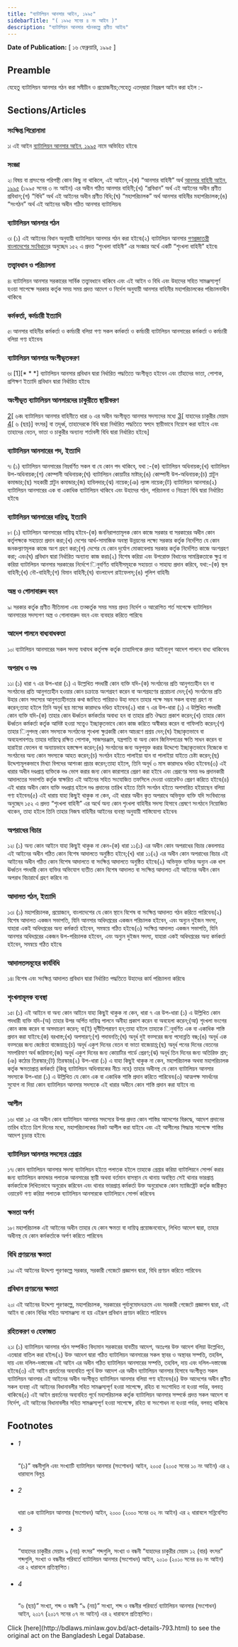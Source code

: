```yaml
---
title: "ব্যাটালিয়ন আনসার আইন, ১৯৯৫"
sidebarTitle: "( ১৯৯৫ সনের ৪ নং আইন )"
description: "ব্যাটালিয়ন আনসার গঠনকল্পে প্রণীত আইন৷"
---
```


**Date of Publication:** [ ১৬ ফেব্রুয়ারি, ১৯৯৫ ]

## Preamble

যেহেতু ব্যাটালিয়ন আনসার গঠন করা সমীচীন ও প্রয়োজনীয়;সেহেতু এতদ্‌দ্বারা নিম্নরূপ আইন করা হইল :-

## Sections/Articles

### সংক্ষিপ্ত শিরোনামা

১৷ এই আইন [ব্যাটালিয়ন আনসার আইন, ১৯৯৫](/laws/volume-31/act-793 "ব্যাটালিয়ন আনসার আইন, ১৯৯৫") নামে অভিহিত হইবে৷

### সংজ্ঞা

২৷ বিষয় বা প্রসংগের পরিপন্থী কোন কিছু না থাকিলে, এই আইনে,-(ক) “আনসার বাহিনী” অর্থ [আনসার বাহিনী আইন, ১৯৯৫](/laws/volume-31/act-792 "আনসার বাহিনী আইন, ১৯৯৫") (১৯৯৫ সনের ৩ নং আইন) এর অধীন গঠিত আনসার বাহিনী;(খ) “প্রবিধান” অর্থ এই আইনের অধীন প্রণীত প্রবিধান;(গ) “বিধি” অর্থ এই আইনের অধীন প্রণীত বিধি;(ঘ) “মহাপরিচালক” অর্থ আনসার বাহিনীর মহাপরিচালক;(ঙ) “সংগঠন” অর্থ এই আইনের অধীন গঠিত আনসার ব্যাটালিয়ন৷

### ব্যাটালিয়ন আনসার গঠন

৩৷ (১) এই আইনের বিধান অনুযায়ী ব্যাটালিয়ন আনসার গঠন করা হইবে৷(২) ব্যাটালিয়ন আনসার [গণপ্রজাতন্ত্রী বাংলাদেশের সংবিধান](/act-957.html "গণপ্রজাতন্ত্রী বাংলাদেশের সংবিধান")ের অনুচ্ছেদ ১৫২ এ প্রদত্ত “শৃংখলা বাহিনী” এর সংজ্ঞার অর্থে একটি “শৃংখলা বাহিনী” হইবে৷

### তত্ত্বাবধান ও পরিচালনা

৪৷ ব্যাটালিয়ন আনসার সরকারের সার্বিক তত্ত্বাবধানে থাকিবে এবং এই আইন ও বিধি এবং উহাদের সহিত সামঞ্জস্যপূর্ণ হওয়া সাপেক্ষে সরকার কর্তৃক সময় সময় প্রদত্ত আদেশ ও নির্দেশ অনুযায়ী আনসার বাহিনীর মহাপরিচালকের পরিচালনাধীন থাকিবে৷

### কর্মকর্তা, কর্মচারী ইত্যাদি

৫৷ আনসার বাহিনীর কর্মকর্তা ও কর্মচারী বলিয়া গণ্য সকল কর্মকর্তা ও কর্মচারী ব্যাটালিয়ন আনসারের কর্মকর্তা ও কর্মচারী বলিয়া গণ্য হইবেন৷

### ব্যাটালিয়ন আনসার অংগীভূতকরণ

৬৷ [1][\* \* \*] ব্যাটালিয়ন আনসার প্রবিধান দ্বারা নির্ধারিত পদ্ধতিতে অংগীভূত হইবেন এবং তাঁহাদের ভাতা, পোশাক, প্রশিক্ষণ ইত্যাদি প্রবিধান দ্বারা নির্ধারিত হইবে৷

### অংগীভূত ব্যাটালিয়ন আনসারদের চাকুরীতে স্থায়ীকরণ

[2](1)[ ৬ক৷ ব্যাটালিয়ন আনসার বাহিনীতে ধারা ৬ এর অধীন অংগীভূত আনসার সদস্যদের মধ্যে [3](2)[ যাহাদের চাকুরীর মেয়াদ [4](3)[ ৬ (ছয়)] বৎসর] বা তদূর্ধ্ব, তাহাদেরকে বিধি দ্বারা নির্ধারিত পদ্ধতিতে স্বপদে স্থায়ীভাবে নিয়োগ করা যাইবে এবং তাহাদের বেতন, ভাতা ও চাকুরীর অন্যান্য শর্তাবলী বিধি দ্বারা নির্ধারিত হইবে৷]

### ব্যাটালিয়ন আনসারের পদ, ইত্যাদি

৭৷ (১) ব্যাটালিয়ন আনসারের নিম্নবর্ণিত সকল বা যে কোন পদ থাকিবে, যথা :-(ক) ব্যাটালিয়ন অধিনায়ক;(খ) ব্যাটালিয়ন উপ-অধিনায়ক;(গ) কোম্পানী অধিনায়ক;(ঘ) ব্যাটালিয়ন কোয়ার্টার মাষ্টার;(ঙ) কোম্পানী উপ-অধিনায়ক;(চ) প্লাটুন কমান্ডার;(ছ) সহকারী প্লাটুন কমান্ডার;(জ) হাবিলদার;(ঝ) নায়েক;(ঞ) ল্যান্স নায়েক;(ট) ব্যাটালিয়ন আনসার৷(২) ব্যাটালিয়ন আনসারের এক বা একাধিক ব্যাটালিয়ন থাকিবে এবং উহাদের গঠন, পরিচালনা ও নিয়ন্ত্রণ বিধি দ্বারা নির্ধারিত হইবে৷

### ব্যাটালিয়ন আনসারের দায়িত্ব, ইত্যাদি

৮৷ (১) ব্যাটালিয়ন আনসারের দায়িত্ব হইবে-(ক) জননিরাপত্তামূলক কোন কাজে সরকার বা সরকারের অধীন কোন কর্তৃপক্ষকে সহায়তা প্রদান করা;(খ) দেশের আর্থ-সামাজিক অবস্থা উন্নয়নের লক্ষ্যে সরকার কর্তৃক নির্দেশিত যে কোন জনকল্যাণমূলক কাজে অংশ গ্রহণ করা;(গ) দেশের যে কোন দুর্যোগ মোকাবেলায় সরকার কর্তৃক নির্দেশিত কাজে অংশগ্রহণ করা; এবং(ঘ) প্রবিধান দ্বারা নির্ধারিত অন্যান্য কাজ করা৷(২) বিশেষ করিয়া এবং উপরোক্ত বিধানের সামগ্রিকতাকে ক্ষুণ্ন না করিয়া ব্যাটালিয়ন আনসার সরকারের নির্দেশে িনুবর্ণিত বাহিনীসমূহকে সহায়তা ও সাহায্য প্রদান করিবে, যথা:-(ক) স্থল বাহিনী;(খ) নৌ-বাহিনী;(গ) বিমান বাহিনী;(ঘ) বাংলাদেশ রাইফেলস্‌;(ঙ) পুলিশ বাহিনী৷

### অস্ত্র ও গোলাবারুদ বহন

৯৷ সরকার কর্তৃক প্রণীত নীতিমালা এবং তত্কর্তৃক সময় সময় প্রদত্ত নির্দেশ ও আরোপিত শর্ত সাপেক্ষে ব্যাটালিয়ন আনসারের সদস্যগণ অস্ত্র ও গোলাবারুদ বহন এবং ব্যবহার করিতে পারিবে৷

### আদেশ পালনে বাধ্যবাধকতা

১০৷ ব্যাটালিয়ন আনসারের সকল সদস্য যথাযথ কর্তৃপক্ষ কর্তৃক তাহাদিগকে প্রদত্ত আইনানুগ আদেশ পালনে বাধ্য থাকিবেন৷

### অপরাধ ও দণ্ড

১১৷ (১) ধারা ৭ এর উপ-ধারা (১) এ উল্লেখিত পদধারী কোন ব্যক্তি যদি-(ক) সংগঠনের প্রতি আনুগত্যহীন হন বা সংগঠনের প্রতি আনুগত্যহীন হওয়ার কোন চক্রান্তে অংশগ্রহণ করেন বা অংশগ্রহণের প্ররোচনা দেন;(খ) সংগঠনের প্রতি উহার কোন সদস্যের আনুগত্যহীনতার কথা জানিতে পারিয়াও উহা দমনে তাহার পক্ষে সম্ভব সকল ব্যবস্থা গ্রহণ না করেন;তাহা হইলে তিনি অনূর্ধ ছয় মাসের কারাদণ্ডে দণ্ডিত হইবেন৷(২) ধারা ৭ এর উপ-ধারা (১) এ উল্লিখিত পদধারী কোন ব্যক্তি যদি-(ক) তাহার কোন ঊর্ধ্বতন কর্মকর্তার অবাধ্য হন বা তাহার প্রতি ঔদ্ধত্য প্রকাশ করেন;(খ) তাহার কোন ঊর্ধ্বতন কর্মকর্তা কর্তৃক আদিষ্ট হওয়া সত্ত্বেও ইচ্ছাকৃতভাবে কোন কাজ করিতে অস্বীকার করেন বা গাফিলতি করেন;(গ) তাহার িনুপদস্থ কোন সদস্যকে সংগঠনের শৃংখলা ক্ষুণ্নকারী কোন আচরণে প্রশ্রয় দেন;(ঘ) ইচ্ছাকৃতভাবে বা অবহেলাবশতঃ তাহার দায়িত্বে রক্ষিত পোশাক, সাজসরঞ্জাম, যন্ত্রপাতি বা অন্য কোন জিনিসপত্রের ক্ষতি সাধন করেন বা হারাইয়া ফেলেন বা অন্যায়ভাবে হস্তক্ষেপ করেন;(ঙ) সংগঠনের জন্য অনুপযুক্ত করার উদ্দেশ্যে ইচ্ছাকৃতভাবে নিজেকে বা সংগঠনের অন্য কোন সদস্যকে আহত করেন;(চ) সংগঠন হইতে পালাইয়া যান বা পালাইয়া যাইতে চেষ্টা করেন;(ছ) উদ্দেশ্যমূলকভাবে মিথ্যা বিপদের আশংকা প্রচার করেন;তাহা হইলে, তিনি অনূর্ধ ৩ মাস কারাদণ্ডে দণ্ডিত হইবেন৷(৩) এই ধারার অধীন দণ্ডপ্রাপ্ত ব্যক্তিকে দণ্ড ভোগ করার জন্য কোন কারাগারে প্রেরণ করা হইবে এবং প্রেরণের সময় দণ্ড প্রদানকারী আদালতের সভাপতি কর্তৃক স্বাক্ষরিত এই আইনের সহিত সংযোজিত তফসিলে দেওয়া ওয়ারেন্টও প্রেরণ করিতে হইবে৷(৪) এই ধারার অধীন কোন ব্যক্তি দণ্ডপ্রাপ্ত হইলে দণ্ড প্রদানের তারিখ হইতে তিনি সংগঠন হইতে অপসারিত হইয়াছেন বলিয়া গণ্য হইবেন৷(৫) এই ধারায় যাহা কিছুই থাকুক না কেন, এই ধারার অধীন কৃত অপরাধে অভিযুক্ত ব্যক্তি যদি সংবিধানের অনুচ্ছেদ ১৫২ এ প্রদত্ত “শৃংখলা বাহিনী” এর অর্থে অন্য কোন শৃংখলা বাহিনীর সদস্য হিসাবে প্রেষণে সংগঠনে নিয়োজিত থাকেন, তাহা হইলে তিনি তাহার নিজস্ব বাহিনীর আইনের ব্যবস্থা অনুযায়ী শাস্তিযোগ্য হইবেন৷

### অপরাধের বিচার

১২৷ (১) অন্য কোন আইনে যাহা কিছুই থাকুক না কেন-(ক) ধারা ১১(১) এর অধীন কোন অপরাধের বিচার কেবলমাত্র এই আইনের অধীন গঠিত কোন বিশেষ আদালতে অনুষ্ঠিত হইবে;(খ) ধারা ১১(২) এর অধীন কোন অপরাধের বিচার এই আইনের অধীন গঠিত কোন বিশেষ আদালতে বা সংক্ষিপ্ত আদালতে অনুষ্ঠিত হইবে৷(২) অভিযুক্ত ব্যক্তির অন্যুন এক ধাপ ঊর্ধ্বতন পদধারী কোন ব্যক্তির অভিযোগ ব্যতীত কোন বিশেষ আদালত বা সংক্ষিপ্ত আদালত এই আইনের অধীন কোন অপরাধ বিচারার্থে গ্রহণ করিবে না৷

### আদালত গঠন, ইত্যাদি

১৩৷ (১) মহাপরিচালক, প্রয়োজনে, বাংলাদেশের যে কোন স্থানে বিশেষ বা সংক্ষিপ্ত আদালত গঠন করিতে পারিবেন৷(২) বিশেষ আদালত একজন সভাপতি, যিনি আনসার অধিদপ্তরের একজন পরিচালক হইবেন, এবং অন্যুন দুইজন সদস্য, যাহারা একই অধিদপ্তরের অন্য কর্মকর্তা হইবেন, সমন্বয়ে গঠিত হইবে৷(৩) সংক্ষিপ্ত আদালত একজন সভাপতি, যিনি আনসার অধিদপ্তরের একজন উপ-পরিচালক হইবেন, এবং অন্যুন দুইজন সদস্য, যাহারা একই অধিদপ্তরের অন্য কর্মকর্তা হইবেন, সমন্বয়ে গঠিত হইবে৷

### আদালতসমূহের কার্যবিধি

১৪৷ বিশেষ এবং সংক্ষিপ্ত আদালত প্রবিধান দ্বারা নির্ধারিত পদ্ধতিতে উহাদের কার্য পরিচালনা করিবে৷

### শৃংখলামূলক ব্যবস্থা

১৫৷ (১) এই আইনে বা অন্য কোন আইনে যাহা কিছুই থাকুক না কেন, ধারা ৭ এর উপ-ধারা (১) এ উল্লিখিত কোন পদধারী ব্যক্তি যদি-(অ) তাহার উপর অর্পিত দায়িত্ব পালনে অনীহা প্রকাশ করেন বা অবহেলা করেন;(আ) শৃংখলা ভংগের কোন কাজ করেন বা অসদাচরণ করেন; বা(ই) দূর্নীতিপরায়ণ হন;তাহা হইলে তাহাকে িনুবর্ণিত এক বা একাধিক শাস্তি প্রদান করা যাইবে:(ক) বরখাস্ত;(খ) অপসারণ;(গ) পদাবনতি;(ঘ) অনূর্ধ দুই বত্সরের জন্য পদোন্নতি বন্ধ;(ঙ) অনূর্ধ এক বত্সরের জন্য জ্যেষ্ঠতা বাজেয়াপ্ত;(চ) অনূর্ধ একুশ দিনের বেতন বা ভাতা বাজেয়াপ্ত;(ছ) অনূর্ধ পনের দিনের বেতনের সমপরিমাণ অর্থ জরিমানা;(জ) অনূর্ধ একুশ দিনের জন্য কোয়ার্টার গার্ডে প্রেরণ;(ঝ) অনূর্ধ তিন দিনের জন্য অতিরিক্ত শ্রম;(ঞ) কঠোর তিরস্কার;(ট) তিরস্কার৷(২) উপ-ধারা (১) এ যাহা কিছুই থাকুক না কেন, মহাপরিচালক অথবা মহাপরিচালক কর্তৃক ক্ষমতাপ্রাপ্ত কর্মকর্তা (কিন্তু ব্যাটালিয়ন অধিনায়কের নীচে নহে) তাহার অধীনস্থ যে কোন ব্যাটালিয়ন আনসার সদস্যকে উপ-ধারা (১) এ উল্লিখিত যে কোন এক বা একাধিক শাস্তি প্রদান করিতে পারিবেন৷(৩) আত্মপক্ষ সমর্থনের সুযোগ না দিয়া কোন ব্যাটালিয়ন আনসার সদস্যকে এই ধারার অধীনে কোন শাস্তি প্রদান করা যাইবে না৷

### আপীল

১৬৷ ধারা ১৫ এর অধীন কোন ব্যাটালিয়ন আনসার সদস্যের উপর প্রদত্ত কোন শাস্তির আদেশের বিরুদ্ধে, আদেশ প্রদানের তারিখ হইতে ত্রিশ দিনের মধ্যে, মহাপরিচালকের নিকট আপীল করা যাইবে এবং এই আপীলের সিদ্ধান্ত সাপেক্ষে শাস্তির আদেশ চূড়ান্ত হইবে৷

### ব্যাটালিয়ন আনসার সদস্যের গ্রেপ্তার

১৭৷ কোন ব্যাটালিয়ন আনসার সদস্য ব্যাটালিয়ন হইতে পলাতক হইলে তাহাকে গ্রেপ্তার করিয়া ব্যাটালিয়নে সোপর্দ করার জন্য ব্যাটালিয়ন কমান্ডার পলাতক আনসারের স্থায়ী অথবা বর্তমান বাসস্থান যে থানায় অবস্থিত সেই থানার ভারপ্রাপ্ত কর্মকর্তাকে লিখিতভাবে অনুরোধ করিবেন এবং থানার ভারপ্রাপ্ত কর্মকর্তা উক্ত অনুরোধকে কোন ম্যাজিষ্ট্রেট কর্তৃক জারীকৃত ওয়ারেন্ট গণ্য করিয়া পলাতক ব্যাটালিয়ন আনসারকে ব্যাটালিয়নে সোপর্দ করিবেন৷

### ক্ষমতা অর্পণ

১৮৷ মহাপরিচালক এই আইনের অধীন তাহার যে কোন ক্ষমতা বা দায়িত্ব প্রয়োজনবোধে, লিখিত আদেশ দ্বারা, তাহার অধীনস্থ যে কোন কর্মকর্তাকে অর্পণ করিতে পারিবেন৷

### বিধি প্রণয়নের ক্ষমতা

১৯৷ এই আইনের উদ্দেশ্য পূরণকল্পে সরকার, সরকারী গেজেটে প্রজ্ঞাপন দ্বারা, বিধি প্রণয়ন করিতে পারিবেন৷

### প্রবিধান প্রণয়নের ক্ষমতা

২০৷ এই আইনের উদ্দেশ্য পূরণকল্পে, মহাপরিচালক, সরকারের পূর্বানুমোদনক্রমে এবং সরকারী গেজেটে প্রজ্ঞাপন দ্বারা, এই আইন বা কোন বিধির সহিত অসামঞ্জস্য না হয় এইরূপ প্রবিধান প্রণয়ন করিতে পারিবেন৷

### রহিতকরণ ও হেফাজত

২১৷ (১) ব্যাটালিয়ন আনসার গঠন সম্পর্কিত বিদ্যমান সরকারের যাবতীয় আদেশ, অতঃপর উক্ত আদেশ বলিয়া উল্লেখিত, এতদ্বারা বাতিল করা হইল৷(২) উক্ত আদেশ দ্বারা গঠিত ব্যাটালিয়ন আনসারের সকল স্থাবর ও অস্থাবর সম্পত্তি, তহবিল, দায় এবং দলিল-দস্তাবেজ এই আইন এর অধীন গঠিত ব্যাটালিয়ন আনসারের সম্পত্তি, তহবিল, দায় এবং দলিল-দস্তাবেজ হইবে৷(৩) এই আইন প্রবর্তনের অব্যবহিত পূর্বে উক্ত আদেশ এর অধীন ব্যাটালিয়ন আনসার হিসাবে অংগীভূত সকল ব্যাটালিয়ন আনসার এই আইনের অধীন অংগীভূত ব্যাটালিয়ন আনসার বলিয়া গণ্য হইবেন৷(৪) উক্ত আদেশের অধীন প্রণীত সকল ব্যবস্থা এই আইনের বিধানাবলীর সহিত সামঞ্জস্যপূর্ণ হওয়া সাপেক্ষে, রহিত বা সংশোধিত না হওয়া পর্যন্ত, বলবত্ থাকিবে৷(৫) এই আইন প্রবর্তনের অব্যবহিত পূর্বে মহাপরিচালক কর্তৃক ব্যাটালিয়ন আনসার সম্পর্কে প্রদত্ত সকল আদেশ বা নির্দেশ, এই আইনের বিধানাবলীর সহিত সামঞ্জস্যপূর্ণ হওয়া সাপেক্ষে, রহিত বা সংশোধন না হওয়া পর্যন্ত, বলবত্ থাকিবে৷

## Footnotes

- ###### 1

  “(১)” বন্ধনীগুলি এবং সংখ্যাটি ব্যাটালিয়ন আনসার (সংশোধন) আইন, ২০০৫ (২০০৫ সনের ১০ নং আইন) এর ২ ধারাবলে বিলুপ্ত

- ###### 2

  ধারা ৬ক ব্যাটালিয়ন আনসার (সংশোধন) আইন, ২০০০ (২০০০ সনের ৩২ নং আইন) এর ২ ধারাবলে সন্নিবেশিত

- ###### 3

  “যাহাদের চাকুরীর মেয়াদ ৯ (নয়) বৎসর” শব্দগুলি, সংখ্যা ও বন্ধনী “যাহাদের চাকুরীর মেয়াদ ১২ (বার) বৎসর” শব্দগুলি, সংখ্যা ও বন্ধনীর পরিবর্তে ব্যাটালিয়ন আনসার (সংশোধন) আইন, ২০১০ (২০১০ সনের ৪৬ নং আইন) এর ২ ধারাবলে প্রতিস্থাপিত।

- ###### 4

  “৬ (ছয়)” সংখ্যা, শব্দ ও বন্ধনী “৯ (নয়)” সংখ্যা, শব্দ ও বন্ধনীর পরিবর্তে ব্যাটালিয়ন আনসার (সংশোধন) আইন, ২০১৭ (২০১৭ সনের ০৭ নং আইন) এর ২ ধারাবলে প্রতিস্থাপিত।

<Note>
  Click [here](http://bdlaws.minlaw.gov.bd/act-details-793.html) to see the original act on the Bangladesh Legal Database.
</Note>

